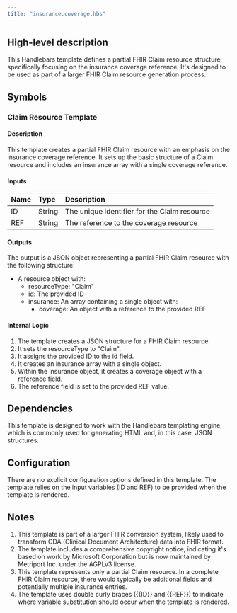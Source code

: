 ```yaml
---
title: "insurance.coverage.hbs"
---
```


## High-level description
This Handlebars template defines a partial FHIR Claim resource structure, specifically focusing on the insurance coverage reference. It's designed to be used as part of a larger FHIR Claim resource generation process.

## Symbols

### Claim Resource Template
#### Description
This template creates a partial FHIR Claim resource with an emphasis on the insurance coverage reference. It sets up the basic structure of a Claim resource and includes an insurance array with a single coverage reference.

#### Inputs
| Name | Type | Description |
|:-----|:-----|:------------|
| ID | String | The unique identifier for the Claim resource |
| REF | String | The reference to the coverage resource |

#### Outputs
The output is a JSON object representing a partial FHIR Claim resource with the following structure:
- A resource object with:
  - resourceType: "Claim"
  - id: The provided ID
  - insurance: An array containing a single object with:
    - coverage: An object with a reference to the provided REF

#### Internal Logic
1. The template creates a JSON structure for a FHIR Claim resource.
2. It sets the resourceType to "Claim".
3. It assigns the provided ID to the id field.
4. It creates an insurance array with a single object.
5. Within the insurance object, it creates a coverage object with a reference field.
6. The reference field is set to the provided REF value.

## Dependencies
This template is designed to work with the Handlebars templating engine, which is commonly used for generating HTML and, in this case, JSON structures.

## Configuration
There are no explicit configuration options defined in this template. The template relies on the input variables (ID and REF) to be provided when the template is rendered.

## Notes
1. This template is part of a larger FHIR conversion system, likely used to transform CDA (Clinical Document Architecture) data into FHIR format.
2. The template includes a comprehensive copyright notice, indicating it's based on work by Microsoft Corporation but is now maintained by Metriport Inc. under the AGPLv3 license.
3. This template represents only a partial Claim resource. In a complete FHIR Claim resource, there would typically be additional fields and potentially multiple insurance entries.
4. The template uses double curly braces ({{ID}} and {{REF}}) to indicate where variable substitution should occur when the template is rendered.